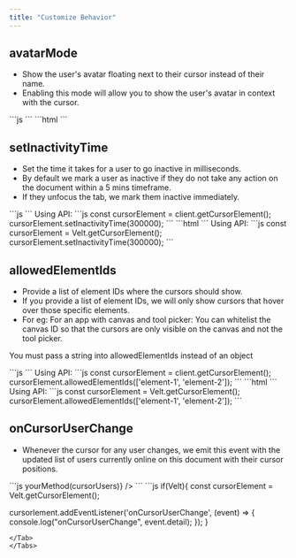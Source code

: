 ```yaml
---
title: "Customize Behavior"
---
```



## avatarMode
- Show the user's avatar floating next to their cursor instead of their name.
- Enabling this mode will allow you to show the user's avatar in context with the cursor.
<Tabs>
  <Tab title="React / Next.js">
```js
<VeltCursor avatarMode={true} />
```
</Tab>
<Tab title="Other Frameworks">
```html
<velt-cursor avatar-mode="true"></velt-cursor>
```
</Tab>
</Tabs>

## setInactivityTime
- Set the time it takes for a user to go inactive in milliseconds.
- By default we mark a user as inactive if they do not take any action on the document within a 5 mins timeframe.
- If they unfocus the tab, we mark them inactive immediately.

<Tabs>
  <Tab title="React / Next.js">
```js
<VeltCursor inactivityTime={300000} />
```
Using API:
```js
const cursorElement = client.getCursorElement();
cursorElement.setInactivityTime(300000);
```
</Tab>
<Tab title="Other Frameworks">
```html
<velt-cursor inactivity-time="300000"></velt-cursor>
```
Using API:
```js
const cursorElement = Velt.getCursorElement();
cursorElement.setInactivityTime(300000);
```
</Tab>
</Tabs>

## allowedElementIds
- Provide a list of element IDs where the cursors should show.
- If you provide a list of element IDs, we will only show cursors that hover over those specific elements.
- For eg: For an app with canvas and tool picker: You can whitelist the canvas ID so that the cursors are only visible on the canvas and not the tool picker.

<Warning>You must pass a string into allowedElementIds instead of an object</Warning>

<Tabs>
  <Tab title="React / Next.js">
```js
<VeltCursor allowedElementIds={JSON.stringify(['element-1', 'element-2'])} />
```
Using API:
```js
const cursorElement = client.getCursorElement();
cursorElement.allowedElementIds(['element-1', 'element-2']);
```
</Tab>
<Tab title="Other Frameworks">
```html
<velt-cursor allowed-element-ids='["element-1", "element-2"]'></velt-cursor>
```
Using API:
```js
const cursorElement = Velt.getCursorElement();
cursorElement.allowedElementIds(['element-1', 'element-2']);
```
</Tab>
</Tabs>

## onCursorUserChange
- Whenever the cursor for any user changes, we emit this event with the updated list of users currently online on this document with their cursor positions.

<Tabs>
  <Tab title="React / Next.js">
```js
<VeltCursor onCursorUserChange={(cursorUsers) => yourMethod(cursorUsers)} />
```
</Tab>

<Tab title="Other Frameworks">
```js
if(Velt){
  const cursorElement = Velt.getCursorElement();

  cursorlement.addEventListener('onCursorUserChange', (event) => {
    console.log("onCursorUserChange", event.detail);
  });
}
```
</Tab>
</Tabs>